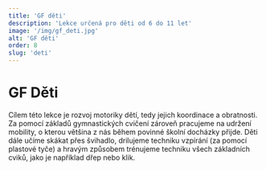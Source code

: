 ```yaml
---
title: 'GF děti'
description: 'Lekce určená pro děti od 6 do 11 let'
image: '/img/gf_deti.jpg'
alt: 'GF děti'
order: 8
slug: 'deti'
---
```

# GF Děti
Cílem této lekce je rozvoj motoriky dětí, tedy jejich koordinace a obratnosti. Za pomocí základů gymnastických cvičení zároveň pracujeme na udržení mobility, o kterou většina z nás během povinné školní docházky přijde. Děti dále učíme skákat přes švihadlo, drilujeme techniku vzpírání (za pomocí plastové tyče) a hravým způsobem trénujeme techniku všech základních cviků, jako je například dřep nebo klik.
